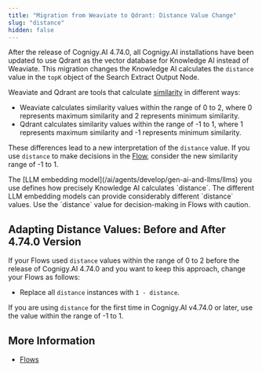 ```yaml
---
title: "Migration from Weaviate to Qdrant: Distance Value Change"
slug: "distance"
hidden: false
---
```


After the release of Cognigy.AI 4.74.0, all Cognigy.AI installations have been updated to use Qdrant as the vector database for Knowledge AI instead of Weaviate. This migration changes the Knowledge AI calculates the `distance` value in the `topK` object of the Search Extract Output Node.

Weaviate and Qdrant are tools that calculate [similarity](https://en.wikipedia.org/wiki/Cosine_similarity) in different ways:

- Weaviate calculates similarity values within the range of 0 to 2, where 0 represents maximum similarity and 2 represents minimum similarity.
- Qdrant calculates similarity values within the range of -1 to 1, where 1 represents maximum similarity and -1 represents minimum similarity.

These differences lead to a new interpretation of the `distance` value. If you use `distance` to make decisions in the [Flow](/ai/agents/develop/projects-and-flows/overview), consider the new similarity range of -1 to 1.

<Warning>
  The [LLM embedding model](/ai/agents/develop/gen-ai-and-llms/llms) you use defines how precisely Knowledge AI calculates `distance`. The different LLM embedding models can provide considerably different `distance` values. Use the `distance` value for decision-making in Flows with caution.
</Warning>

## Adapting Distance Values: Before and After 4.74.0 Version

If your Flows used `distance` values within the range of 0 to 2 before the release of Cognigy.AI 4.74.0 and you want to keep this approach, change your Flows as follows:

- Replace all `distance` instances with `1 - distance`.

If you are using `distance` for the first time in Cognigy.AI v4.74.0 or later, use the value within the range of -1 to 1.

## More Information

- [Flows](/ai/agents/develop/projects-and-flows/overview)